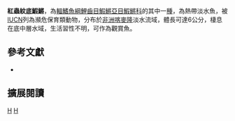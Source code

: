 {{Speciesbox 
| genus = Fundulopanchax
| species = mamfensis
| status = EN
| status_system = IUCN3.1
| authority = [[Radda|Radda]], 1974
| synonyms = *''Aphyosemion gardneri mamfense, Radda, 1974''
*''Fundulopanchax gardneri mamfensis, Radda, 1974''
}}
'''紅蟲紋底鰕鱂'''，為[[輻鰭魚綱|輻鰭魚綱]][[鯉齒目|鯉齒目]][[鰕鱂亞目|鰕鱂亞目]][[鰕鱂科|鰕鱂科]]的其中一[[種|種]]，為熱帶淡水魚，被[[IUCN|IUCN]]列為瀕危保育類動物，分布於[[非洲|非洲]][[喀麥隆|喀麥隆]]淡水流域，體長可達6公分，棲息在底中層水域，生活習性不明，可作為觀賞魚。

== 參考文獻 ==
*{{FishBase_species|genus=Fundulopanchax|species=mamfensis|year=2014|month=7}}

== 擴展閱讀 ==
{{refbegin}}
{{wikispecies-inline|Fundulopanchax mamfensis|紅蟲紋底鰕鱂}}
{{refend}}
{{Taxonbar|from=Q25473380}}

[[Category:觀賞魚|H]]
[[Category:底鰕鱂屬|H]]